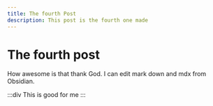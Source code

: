 ```yaml
---
title: The fourth Post
description: This post is the fourth one made
---
```


# The fourth post

How awesome is that thank God. I can edit mark down and mdx from Obsidian.

:::div
This is good for me
:::
